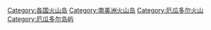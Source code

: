 [[Category:各国火山岛|Category:各国火山岛]]
[[Category:南美洲火山岛|Category:南美洲火山岛]]
[[Category:厄瓜多尔火山|Category:厄瓜多尔火山]]
[[Category:厄瓜多尔岛屿|Category:厄瓜多尔岛屿]]